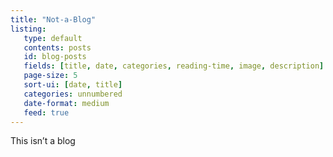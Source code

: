 ```yaml
---
title: "Not-a-Blog"
listing:
   type: default
   contents: posts
   id: blog-posts
   fields: [title, date, categories, reading-time, image, description]
   page-size: 5
   sort-ui: [date, title]
   categories: unnumbered
   date-format: medium
   feed: true
---
```


This isn't a blog

::::{#blog-posts}
::::
